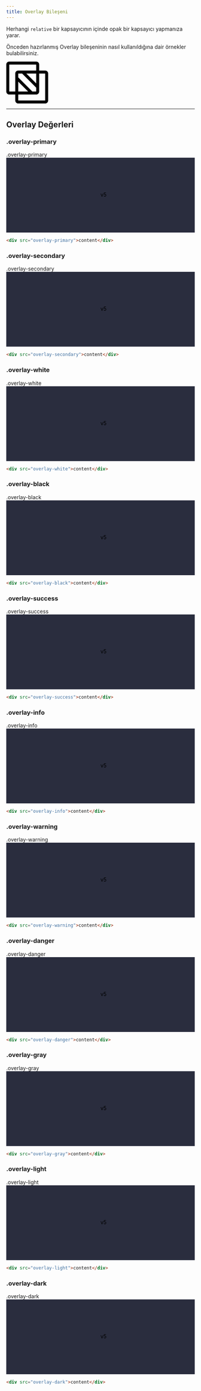 ```yaml
---
title: Overlay Bileşeni
---
```


Herhangi <code>relative</code> bir kapsayıcının içinde opak bir kapsayıcı yapmanıza yarar.

Önceden hazırlanmış Overlay bileşeninin nasıl kullanıldığına dair örnekler bulabilirsiniz.

<div class="mb-2">
    <svg width="112" height="112" viewBox="0 0 112 112" fill="none" xmlns="http://www.w3.org/2000/svg">
        <path d="M104 24H88V8C87.9976 5.87902 87.1539 3.8456 85.6542 2.34583C84.1544 0.846071 82.121 0.00243493 80 0H8C5.87902 0.00243493 3.8456 0.846071 2.34583 2.34583C0.846071 3.8456 0.00243493 5.87902 0 8V80C0.00243493 82.121 0.846071 84.1544 2.34583 85.6542C3.8456 87.1539 5.87902 87.9976 8 88H24V104C24.0024 106.121 24.8461 108.154 26.3458 109.654C27.8456 111.154 29.879 111.998 32 112H104C106.121 111.998 108.154 111.154 109.654 109.654C111.154 108.154 111.998 106.121 112 104V32C111.998 29.879 111.154 27.8456 109.654 26.3458C108.154 24.8461 106.121 24.0024 104 24V24ZM8 80V8H80V24H32C29.879 24.0024 27.8456 24.8461 26.3458 26.3458C24.8461 27.8456 24.0024 29.879 24 32V80H8ZM80 80H69.6564L32 42.344V32H42.3436L80.0048 69.6624L80 80ZM32 53.6564L58.3436 80H32V53.6564ZM80.004 58.348L53.6564 32H80L80.004 58.348ZM32 104V88H80C82.121 87.9976 84.1544 87.1539 85.6542 85.6542C87.1539 84.1544 87.9976 82.121 88 80V32H104V104H32Z" fill="black"/>
    </svg>
</div>

---

## Overlay Değerleri

### .overlay-primary
<div class="bg-gray border-round mb-1 p-3">
    <div class="v5-example-content-overlay">
    <div class="box-image mb-2 position-relative">
            <div class="position-absolute w-100 h-100 inset border-round text-white p-1 m-2 fw-semibold overlay-primary">
                .overlay-primary
            </div>
            <div class="doc-image-example">
                <svg class="w-100" width="100%" height="200" xmlns="http://www.w3.org/2000/svg" role="img" preserveAspectRatio="xMidYMid slice" focusable="false"><rect width="100%" height="100%" fill="#2a2d3e"></rect>
                    <text x="50%" y="50%" fill="#000" dy=".3em">v5</text>
                </svg>
            </div>
        </div>
    </div>
</div>

```html
<div src="overlay-primary">content</div>
```

### .overlay-secondary
<div class="bg-gray border-round mb-1 p-3">
    <div class="v5-example-content-overlay">
    <div class="box-image mb-2 position-relative">
            <div class="position-absolute w-100 h-100 inset border-round text-white p-1 m-2 fw-semibold overlay-secondary">
                .overlay-secondary
            </div>
            <div class="doc-image-example">
                <svg class="w-100" width="100%" height="200" xmlns="http://www.w3.org/2000/svg" role="img" preserveAspectRatio="xMidYMid slice" focusable="false"><rect width="100%" height="100%" fill="#2a2d3e"></rect>
                    <text x="50%" y="50%" fill="#000" dy=".3em">v5</text>
                </svg>
            </div>
        </div>
    </div>
</div>

```html
<div src="overlay-secondary">content</div>
```

### .overlay-white
<div class="bg-gray border-round mb-1 p-3">
    <div class="v5-example-content-overlay">
    <div class="box-image mb-2 position-relative">
            <div class="position-absolute w-100 h-100 inset border-round text-white p-1 m-2 fw-semibold overlay-white">
                .overlay-white
            </div>
            <div class="doc-image-example">
                <svg class="w-100" width="100%" height="200" xmlns="http://www.w3.org/2000/svg" role="img" preserveAspectRatio="xMidYMid slice" focusable="false"><rect width="100%" height="100%" fill="#2a2d3e"></rect>
                    <text x="50%" y="50%" fill="#000" dy=".3em">v5</text>
                </svg>
            </div>
        </div>
    </div>
</div>

```html
<div src="overlay-white">content</div>
```

### .overlay-black
<div class="bg-gray border-round mb-1 p-3">
    <div class="v5-example-content-overlay">
    <div class="box-image mb-2 position-relative">
            <div class="position-absolute w-100 h-100 inset border-round text-white p-1 m-2 fw-semibold overlay-black">
                .overlay-black
            </div>
            <div class="doc-image-example">
                <svg class="w-100" width="100%" height="200" xmlns="http://www.w3.org/2000/svg" role="img" preserveAspectRatio="xMidYMid slice" focusable="false"><rect width="100%" height="100%" fill="#2a2d3e"></rect>
                    <text x="50%" y="50%" fill="#000" dy=".3em">v5</text>
                </svg>
            </div>
        </div>
    </div>
</div>

```html
<div src="overlay-black">content</div>
```

### .overlay-success
<div class="bg-gray border-round mb-1 p-3">
    <div class="v5-example-content-overlay">
    <div class="box-image mb-2 position-relative">
            <div class="position-absolute w-100 h-100 inset border-round text-white p-1 m-2 fw-semibold overlay-success">
                .overlay-success
            </div>
            <div class="doc-image-example">
                <svg class="w-100" width="100%" height="200" xmlns="http://www.w3.org/2000/svg" role="img" preserveAspectRatio="xMidYMid slice" focusable="false"><rect width="100%" height="100%" fill="#2a2d3e"></rect>
                    <text x="50%" y="50%" fill="#000" dy=".3em">v5</text>
                </svg>
            </div>
        </div>
    </div>
</div>

```html
<div src="overlay-success">content</div>
```

### .overlay-info
<div class="bg-gray border-round mb-1 p-3">
    <div class="v5-example-content-overlay">
    <div class="box-image mb-2 position-relative">
            <div class="position-absolute w-100 h-100 inset border-round text-white p-1 m-2 fw-semibold overlay-info">
                .overlay-info
            </div>
            <div class="doc-image-example">
                <svg class="w-100" width="100%" height="200" xmlns="http://www.w3.org/2000/svg" role="img" preserveAspectRatio="xMidYMid slice" focusable="false"><rect width="100%" height="100%" fill="#2a2d3e"></rect>
                    <text x="50%" y="50%" fill="#000" dy=".3em">v5</text>
                </svg>
            </div>
        </div>
    </div>
</div>

```html
<div src="overlay-info">content</div>
```

### .overlay-warning
<div class="bg-gray border-round mb-1 p-3">
    <div class="v5-example-content-overlay">
    <div class="box-image mb-2 position-relative">
            <div class="position-absolute w-100 h-100 inset border-round text-white p-1 m-2 fw-semibold overlay-warning">
                .overlay-warning
            </div>
            <div class="doc-image-example">
                <svg class="w-100" width="100%" height="200" xmlns="http://www.w3.org/2000/svg" role="img" preserveAspectRatio="xMidYMid slice" focusable="false"><rect width="100%" height="100%" fill="#2a2d3e"></rect>
                    <text x="50%" y="50%" fill="#000" dy=".3em">v5</text>
                </svg>
            </div>
        </div>
    </div>
</div>

```html
<div src="overlay-warning">content</div>
```

### .overlay-danger
<div class="bg-gray border-round mb-1 p-3">
    <div class="v5-example-content-overlay">
    <div class="box-image mb-2 position-relative">
            <div class="position-absolute w-100 h-100 inset border-round text-white p-1 m-2 fw-semibold overlay-danger">
                .overlay-danger
            </div>
            <div class="doc-image-example">
                <svg class="w-100" width="100%" height="200" xmlns="http://www.w3.org/2000/svg" role="img" preserveAspectRatio="xMidYMid slice" focusable="false"><rect width="100%" height="100%" fill="#2a2d3e"></rect>
                    <text x="50%" y="50%" fill="#000" dy=".3em">v5</text>
                </svg>
            </div>
        </div>
    </div>
</div>

```html
<div src="overlay-danger">content</div>
```

### .overlay-gray
<div class="bg-gray border-round mb-1 p-3">
    <div class="v5-example-content-overlay">
    <div class="box-image mb-2 position-relative">
            <div class="position-absolute w-100 h-100 inset border-round text-white p-1 m-2 fw-semibold overlay-gray">
                .overlay-gray
            </div>
            <div class="doc-image-example">
                <svg class="w-100" width="100%" height="200" xmlns="http://www.w3.org/2000/svg" role="img" preserveAspectRatio="xMidYMid slice" focusable="false"><rect width="100%" height="100%" fill="#2a2d3e"></rect>
                    <text x="50%" y="50%" fill="#000" dy=".3em">v5</text>
                </svg>
            </div>
        </div>
    </div>
</div>

```html
<div src="overlay-gray">content</div>
```

### .overlay-light
<div class="bg-gray border-round mb-1 p-3">
    <div class="v5-example-content-overlay">
    <div class="box-image mb-2 position-relative">
            <div class="position-absolute w-100 h-100 inset border-round text-white p-1 m-2 fw-semibold overlay-light">
                .overlay-light
            </div>
            <div class="doc-image-example">
                <svg class="w-100" width="100%" height="200" xmlns="http://www.w3.org/2000/svg" role="img" preserveAspectRatio="xMidYMid slice" focusable="false"><rect width="100%" height="100%" fill="#2a2d3e"></rect>
                    <text x="50%" y="50%" fill="#000" dy=".3em">v5</text>
                </svg>
            </div>
        </div>
    </div>
</div>

```html
<div src="overlay-light">content</div>
```

### .overlay-dark
<div class="bg-gray border-round mb-1 p-3">
    <div class="v5-example-content-overlay">
    <div class="box-image mb-2 position-relative">
            <div class="position-absolute w-100 h-100 inset border-round text-white p-1 m-2 fw-semibold overlay-dark">
                .overlay-dark
            </div>
            <div class="doc-image-example">
                <svg class="w-100" width="100%" height="200" xmlns="http://www.w3.org/2000/svg" role="img" preserveAspectRatio="xMidYMid slice" focusable="false"><rect width="100%" height="100%" fill="#2a2d3e"></rect>
                    <text x="50%" y="50%" fill="#000" dy=".3em">v5</text>
                </svg>
            </div>
        </div>
    </div>
</div>

```html
<div src="overlay-dark">content</div>
```